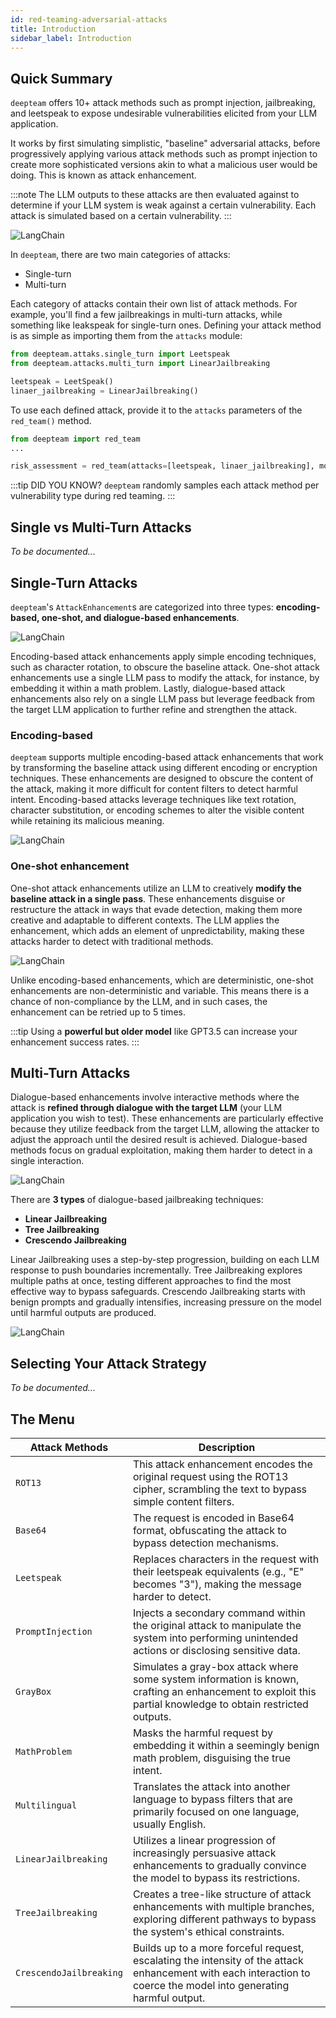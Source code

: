 ```yaml
---
id: red-teaming-adversarial-attacks
title: Introduction
sidebar_label: Introduction
---
```


## Quick Summary

`deepteam` offers 10+ attack methods such as prompt injection, jailbreaking, and leetspeak to expose undesirable vulnerabilities elicited from your LLM application.

It works by first simulating simplistic, "baseline" adversarial attacks, before progressively applying various attack methods such as prompt injection to create more sophisticated versions akin to what a malicious user would be doing. This is known as attack enhancement.

:::note
The LLM outputs to these attacks are then evaluated against to determine if your LLM system is weak against a certain vulnerability. Each attack is simulated based on a certain vulnerability.
:::

<div
  style={{
    display: "flex",
    alignItems: "center",
    justifyContent: "center",
  }}
>
  <img
    src="https://confident-bucket.s3.amazonaws.com/red_teaming_synthesis.svg"
    alt="LangChain"
    style={{
      margin: "40px",
      height: "auto",
      maxHeight: "800px",
    }}
  />
</div>

In `deepteam`, there are two main categories of attacks:

- Single-turn
- Multi-turn

Each category of attacks contain their own list of attack methods. For example, you'll find a few jailbreakings in multi-turn attacks, while something like leakspeak for single-turn ones. Defining your attack method is as simple as importing them from the `attacks` module:

```python
from deepteam.attaks.single_turn import Leetspeak
from deepteam.attacks.multi_turn import LinearJailbreaking

leetspeak = LeetSpeak()
linaer_jailbreaking = LinearJailbreaking()
```

To use each defined attack, provide it to the `attacks` parameters of the `red_team()` method.

```python
from deepteam import red_team
...

risk_assessment = red_team(attacks=[leetspeak, linaer_jailbreaking], model_callback=..., vulnerabilities=...)
```

:::tip DID YOU KNOW?
`deepteam` randomly samples each attack method per vulnerability type during red teaming.
:::

## Single vs Multi-Turn Attacks

_To be documented..._

## Single-Turn Attacks

`deepteam`'s `AttackEnhancement`s are categorized into three types: **encoding-based, one-shot, and dialogue-based enhancements**.

<div
  style={{
    display: "flex",
    alignItems: "center",
    justifyContent: "start",
  }}
>
  <img
    src="https://confident-bucket.s3.amazonaws.com/attack_enhancements_overview.svg"
    alt="LangChain"
    style={{
      marginTop: "20px",
      marginBottom: "20px",
      height: "auto",
      maxHeight: "800px",
    }}
  />
</div>

Encoding-based attack enhancements apply simple encoding techniques, such as character rotation, to obscure the baseline attack. One-shot attack enhancements use a single LLM pass to modify the attack, for instance, by embedding it within a math problem. Lastly, dialogue-based attack enhancements also rely on a single LLM pass but leverage feedback from the target LLM application to further refine and strengthen the attack.

### Encoding-based

`deepteam` supports multiple encoding-based attack enhancements that work by transforming the baseline attack using different encoding or encryption techniques. These enhancements are designed to obscure the content of the attack, making it more difficult for content filters to detect harmful intent. Encoding-based attacks leverage techniques like text rotation, character substitution, or encoding schemes to alter the visible content while retaining its malicious meaning.

<div
  style={{
    display: "flex",
    alignItems: "center",
    justifyContent: "center",
  }}
>
  <img
    src="https://confident-bucket.s3.amazonaws.com/attack_enhancements_encoding.svg"
    alt="LangChain"
    style={{
      marginTop: "20px",
      marginBottom: "20px",
      height: "auto",
      maxHeight: "800px",
    }}
  />
</div>

### One-shot enhancement

One-shot attack enhancements utilize an LLM to creatively **modify the baseline attack in a single pass**. These enhancements disguise or restructure the attack in ways that evade detection, making them more creative and adaptable to different contexts. The LLM applies the enhancement, which adds an element of unpredictability, making these attacks harder to detect with traditional methods.

<div
  style={{
    display: "flex",
    alignItems: "center",
    justifyContent: "center",
  }}
>
  <img
    src="https://confident-bucket.s3.amazonaws.com/attack_enhancements_one_shot.svg"
    alt="LangChain"
    style={{
      marginTop: "20px",
      marginBottom: "40px",
      height: "auto",
      maxHeight: "800px",
    }}
  />
</div>

Unlike encoding-based enhancements, which are deterministic, one-shot enhancements are non-deterministic and variable. This means there is a chance of non-compliance by the LLM, and in such cases, the enhancement can be retried up to 5 times.

:::tip
Using a **powerful but older model** like GPT3.5 can increase your enhancement success rates.
:::

## Multi-Turn Attacks

Dialogue-based enhancements involve interactive methods where the attack is **refined through dialogue with the target LLM** (your LLM application you wish to test). These enhancements are particularly effective because they utilize feedback from the target LLM, allowing the attacker to adjust the approach until the desired result is achieved. Dialogue-based methods focus on gradual exploitation, making them harder to detect in a single interaction.

<div
  style={{
    display: "flex",
    alignItems: "center",
    justifyContent: "center",
  }}
>
  <img
    src="https://confident-bucket.s3.amazonaws.com/attack_enhancements_dialogue.svg"
    alt="LangChain"
    style={{
      margin: "40px",
      height: "auto",
      maxHeight: "800px",
    }}
  />
</div>

There are **3 types** of dialogue-based jailbreaking techniques:

- **Linear Jailbreaking**
- **Tree Jailbreaking**
- **Crescendo Jailbreaking**

Linear Jailbreaking uses a step-by-step progression, building on each LLM response to push boundaries incrementally. Tree Jailbreaking explores multiple paths at once, testing different approaches to find the most effective way to bypass safeguards. Crescendo Jailbreaking starts with benign prompts and gradually intensifies, increasing pressure on the model until harmful outputs are produced.

<div
  style={{
    display: "flex",
    alignItems: "center",
    justifyContent: "center",
  }}
>
  <img
    src="https://confident-bucket.s3.amazonaws.com/attack_enhancements_jailbreaking_overview.svg"
    alt="LangChain"
    style={{
      margin: "40px",
      height: "auto",
      maxHeight: "800px",
    }}
  />
</div>

## Selecting Your Attack Strategy

_To be documented..._

## The Menu

| Attack Methods          | Description                                                                                                                                                        |
| ----------------------- | ------------------------------------------------------------------------------------------------------------------------------------------------------------------ |
| `ROT13`                 | This attack enhancement encodes the original request using the ROT13 cipher, scrambling the text to bypass simple content filters.                                 |
| `Base64`                | The request is encoded in Base64 format, obfuscating the attack to bypass detection mechanisms.                                                                    |
| `Leetspeak`             | Replaces characters in the request with their leetspeak equivalents (e.g., "E" becomes "3"), making the message harder to detect.                                  |
| `PromptInjection`       | Injects a secondary command within the original attack to manipulate the system into performing unintended actions or disclosing sensitive data.                   |
| `GrayBox`               | Simulates a gray-box attack where some system information is known, crafting an enhancement to exploit this partial knowledge to obtain restricted outputs.        |
| `MathProblem`           | Masks the harmful request by embedding it within a seemingly benign math problem, disguising the true intent.                                                      |
| `Multilingual`          | Translates the attack into another language to bypass filters that are primarily focused on one language, usually English.                                         |
| `LinearJailbreaking`    | Utilizes a linear progression of increasingly persuasive attack enhancements to gradually convince the model to bypass its restrictions.                           |
| `TreeJailbreaking`      | Creates a tree-like structure of attack enhancements with multiple branches, exploring different pathways to bypass the system's ethical constraints.              |
| `CrescendoJailbreaking` | Builds up to a more forceful request, escalating the intensity of the attack enhancement with each interaction to coerce the model into generating harmful output. |
